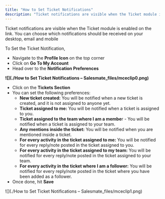```yaml
---
title: "How to Set Ticket Notifications"
description: "Ticket notifications are visible when the Ticket module is enabled on the link. You can choose which notifications should be received on your desktop,..."
---
```


Ticket notifications are visible when the Ticket module is enabled on the link. You can choose which notifications should be received on your desktop, email and mobile

To Set the Ticket Notification,

*   Navigate to the **Profile Icon** on the top corner
*   Click on **Go To My Account**
*   Head over to the **Notification Preferences** 

**![](./How to Set Ticket Notifications – Salesmate_files/mceclip0.png)**

*   Click on the **Tickets Section**
*   You can set the following preferences:
    *   **New ticket created:** You will be notified when a new ticket is created, and it is not assigned to anyone yet.
    *   **Ticket assigned to me:** You will be notified when a ticket is assigned to you.
    *   **Ticket assigned to the team where I am a membe**r - You will be notified when a ticket is assigned to your team.
    *   **Any mentions inside the ticket:** You will be notified when you are mentioned inside a ticket.
    *   **For every activity in the ticket assigned to me:** You will be notified for every reply/note posted in the ticket assigned to you.
    *   **For every activity in the ticket assigned to my team:** You will be notified for every reply/note posted in the ticket assigned to your team.
    *   **For every activity in the ticket where I am a follower:** You will be notified for every reply/note posted in the ticket where you have been added as a follower.
*   Once done, hit **Save** 

![](./How to Set Ticket Notifications – Salesmate_files/mceclip1.png)